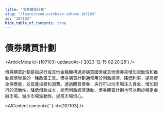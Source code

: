 ```yaml
---
title: "債券購買計劃"
slug: "/learn/bond-purchase-scheme-107103"
id: "107103"
hide_table_of_contents: true
---
```



# 債券購買計劃

<ArticleMeta id={107103} updatedAt={'2023-12-15 02:20:28'} />
<div className='border-solid border-b border-t-0 my-4 border-[var(--ifm-color-gray-300)]' />

債券購買計劃是指央行或其他金融機構通過購買國債或其他債券來增加流動性和推動經濟增長的一種政策工具。債券購買計劃通常用於刺激經濟，降低利率，提高資金供應量，並促進投資和消費。通過購買債券，央行可以向市場注入資金，增加銀行的流動性，降低借款成本，從而刺激經濟活動。債券購買計劃也可以用於穩定金融市場，減少市場波動性，提高市場信心。

<AIContent content={``} id={107103} />
